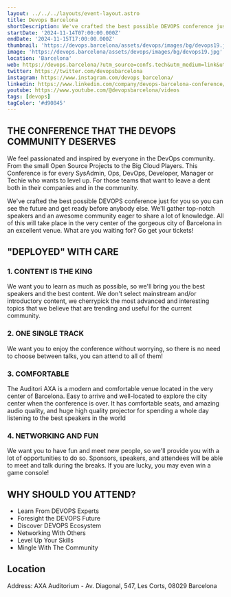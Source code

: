 ```yaml
---
layout: ../../../layouts/event-layout.astro
title: Devops Barcelona
shortDescription: We've crafted the best possible DEVOPS conference just for you so you can see the future and get ready before anybody else. We'll gather top-notch speakers and an awesome community eager to share a lot of knowledge. All of this will take place in the very center of the gorgeous city of Barcelona in an excellent venue. What are you waiting for? Go get your tickets!
startDate: '2024-11-14T07:00:00.000Z'
endDate: '2024-11-15T17:00:00.000Z'
thumbnail: 'https://devops.barcelona/assets/devops/images/bg/devops19.jpg'
image: 'https://devops.barcelona/assets/devops/images/bg/devops19.jpg'
location: 'Barcelona'
web: https://devops.barcelona/?utm_source=confs.tech&utm_medium=link&utm_campaign=devops-barcelona-2024&utm_id=devops-barcelona-2024
twitter: https://twitter.com/devopsbarcelona
instagram: https://www.instagram.com/devops_barcelona/
linkedin: https://www.linkedin.com/company/devops-barcelona-conference/
youtube: https://www.youtube.com/@devopsbarcelona/videos
tags: [devops]
tagColor: '#d90845'
---
```



## THE CONFERENCE THAT THE DEVOPS COMMUNITY DESERVES

We feel passionated and inspired by everyone in the DevOps community. From the small Open Source Projects to the Big Cloud Players. This Conference is for every SysAdmin, Ops, DevOps, Developer, Manager or Techie who wants to level up. For those teams that want to leave a dent both in their companies and in the community.

We've crafted the best possible DEVOPS conference just for you so you can see the future and get ready before anybody else. We'll gather top-notch speakers and an awesome community eager to share a lot of knowledge. All of this will take place in the very center of the gorgeous city of Barcelona in an excellent venue. What are you waiting for? Go get your tickets!

## "DEPLOYED" WITH CARE

### 1. CONTENT IS THE KING

We want you to learn as much as possible, so we'll bring you the best speakers and the best content. We don't select mainstream and/or introductory content, we cherrypick the most advanced and interesting topics that we believe that are trending and useful for the current community.

### 2. ONE SINGLE TRACK

We want you to enjoy the conference without worrying, so there is no need to choose between talks, you can attend to all of them!

### 3. COMFORTABLE

The Auditori AXA is a modern and comfortable venue located in the very center of Barcelona. Easy to arrive and well-located to explore the city center when the conference is over. It has comfortable seats, and amazing audio quality, and huge high quality projector for spending a whole day listening to the best speakers in the world

### 4. NETWORKING AND FUN

We want you to have fun and meet new people, so we'll provide you with a lot of opportunities to do so. Sponsors, speakers, and attendees will be able to meet and talk during the breaks. If you are lucky, you may even win a game console!

## WHY SHOULD YOU ATTEND?

- Learn From DEVOPS Experts
- Foresight the DEVOPS Future
- Discover DEVOPS Ecosystem
- Networking With Others
- Level Up Your Skills
- Mingle With The Community

## Location

Address: AXA Auditorium - Av. Diagonal, 547, Les Corts, 08029 Barcelona

<GoogleMap
  src="https://www.google.com/maps/embed?pb=!1m18!1m12!1m3!1d2993.2919408208923!2d2.134472576801352!3d41.389465895865136!2m3!1f0!2f0!3f0!3m2!1i1024!2i768!4f13.1!3m3!1m2!1s0x12a4987ac0f65621%3A0x36a3465ffbcb3b7a!2sAuditorio%20Axa!5e0!3m2!1ses!2ses!4v1709187532883!5m2!1ses!2ses"
  ariaLabel="AXA Auditorium - Av. Diagonal, 547, Les Corts, 08029 Barcelona"
/>
